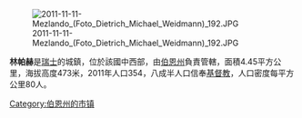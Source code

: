 [[Image:2011-11-11-Mezlando_(Foto_Dietrich_Michael_Weidmann)_192.JPG|right]]

'''林帕赫'''是[[瑞士|瑞士]]的城鎮，位於該國中西部，由[[伯恩州|伯恩州]]負責管轄，面積4.45平方公里，海拔高度473米，2011年人口354，八成半人口信奉[[基督教|基督教]]，人口密度每平方公里80人。

{{Switzerland-geo-stub}}
[[Category:伯恩州的市镇|Category:伯恩州的市镇]]